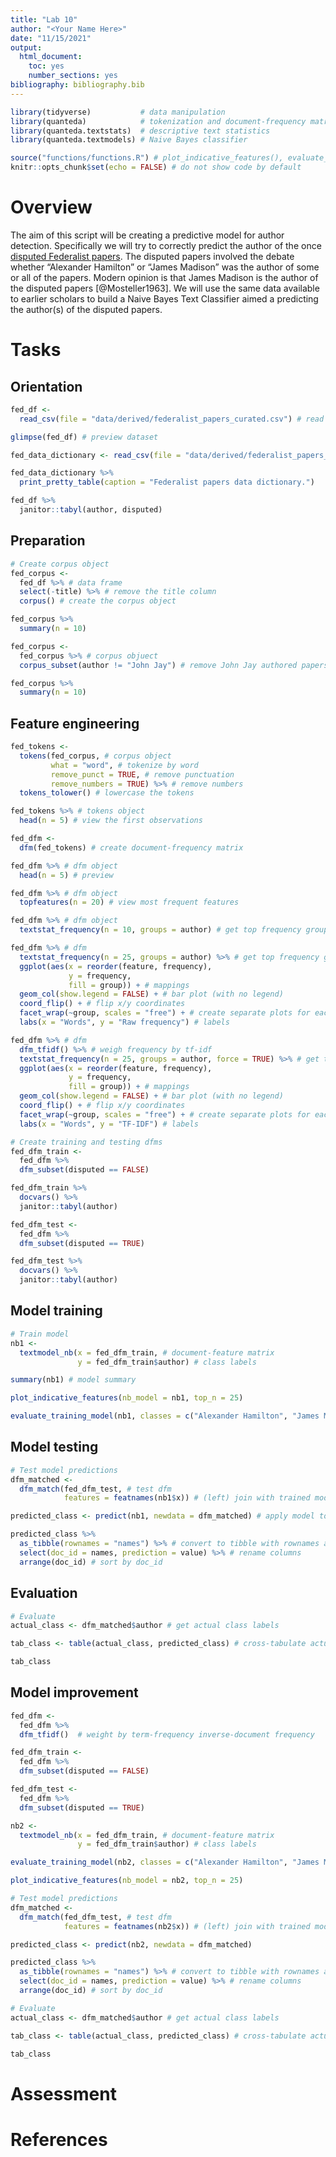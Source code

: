 ```yaml
---
title: "Lab 10"
author: "<Your Name Here>"
date: "11/15/2021"
output: 
  html_document: 
    toc: yes
    number_sections: yes
bibliography: bibliography.bib
---
```


```r
library(tidyverse)           # data manipulation
library(quanteda)            # tokenization and document-frequency matrices
library(quanteda.textstats)  # descriptive text statistics
library(quanteda.textmodels) # Naive Bayes classifier

source("functions/functions.R") # plot_indicative_features(), evaluate_training_model()
knitr::opts_chunk$set(echo = FALSE) # do not show code by default
```

# Overview

The aim of this script will be creating a predictive model for author detection. Specifically we will try to correctly predict the author of the once [disputed Federalist papers](https://en.wikipedia.org/wiki/The_Federalist_Papers). The disputed papers involved the debate whether "Alexander Hamilton" or "James Madison" was the author of some or all of the papers. Modern opinion is that James Madison is the author of the disputed papers [@Mosteller1963]. We will use the same data available to earlier scholars to build a Naive Bayes Text Classifier aimed a predicting the author(s) of the disputed papers. 

# Tasks

## Orientation

```r
fed_df <- 
  read_csv(file = "data/derived/federalist_papers_curated.csv") # read curated dataset

glimpse(fed_df) # preview dataset
```

```r
fed_data_dictionary <- read_csv(file = "data/derived/federalist_papers_curated_data_dictionary.csv") # read data dictionary

fed_data_dictionary %>% 
  print_pretty_table(caption = "Federalist papers data dictionary.")
```

```r
fed_df %>% 
  janitor::tabyl(author, disputed)
```

## Preparation

```r
# Create corpus object
fed_corpus <- 
  fed_df %>% # data frame
  select(-title) %>% # remove the title column
  corpus() # create the corpus object

fed_corpus %>% 
  summary(n = 10)
```

```r
fed_corpus <- 
  fed_corpus %>% # corpus objuect
  corpus_subset(author != "John Jay") # remove John Jay authored papers

fed_corpus %>% 
  summary(n = 10)
```

## Feature engineering

```r
fed_tokens <- 
  tokens(fed_corpus, # corpus object
         what = "word", # tokenize by word
         remove_punct = TRUE, # remove punctuation
         remove_numbers = TRUE) %>% # remove numbers
  tokens_tolower() # lowercase the tokens

fed_tokens %>% # tokens object
  head(n = 5) # view the first observations
```

```r
fed_dfm <- 
  dfm(fed_tokens) # create document-frequency matrix

fed_dfm %>% # dfm object
  head(n = 5) # preview
```

```r
fed_dfm %>% # dfm object
  topfeatures(n = 20) # view most frequent features
```

```r
fed_dfm %>% # dfm object
  textstat_frequency(n = 10, groups = author) # get top frequency grouped by author
```

```r
fed_dfm %>% # dfm
  textstat_frequency(n = 25, groups = author) %>% # get top frequency grouped by author
  ggplot(aes(x = reorder(feature, frequency), 
             y = frequency, 
             fill = group)) + # mappings
  geom_col(show.legend = FALSE) + # bar plot (with no legend)
  coord_flip() + # flip x/y coordinates
  facet_wrap(~group, scales = "free") + # create separate plots for each author
  labs(x = "Words", y = "Raw frequency") # labels
```

```r
fed_dfm %>% # dfm
  dfm_tfidf() %>% # weigh frequency by tf-idf
  textstat_frequency(n = 25, groups = author, force = TRUE) %>% # get top frequency grouped by author
  ggplot(aes(x = reorder(feature, frequency), 
             y = frequency, 
             fill = group)) + # mappings
  geom_col(show.legend = FALSE) + # bar plot (with no legend)
  coord_flip() + # flip x/y coordinates
  facet_wrap(~group, scales = "free") + # create separate plots for each author
  labs(x = "Words", y = "TF-IDF") # labels
```

```r
# Create training and testing dfms
fed_dfm_train <- 
  fed_dfm %>% 
  dfm_subset(disputed == FALSE)

fed_dfm_train %>% 
  docvars() %>% 
  janitor::tabyl(author)

fed_dfm_test <- 
  fed_dfm %>% 
  dfm_subset(disputed == TRUE)

fed_dfm_test %>% 
  docvars() %>% 
  janitor::tabyl(author)
```

## Model training

```r
# Train model
nb1 <- 
  textmodel_nb(x = fed_dfm_train, # document-feature matrix
               y = fed_dfm_train$author) # class labels

summary(nb1) # model summary
```

```r
plot_indicative_features(nb_model = nb1, top_n = 25)
```

```r
evaluate_training_model(nb1, classes = c("Alexander Hamilton", "James Madison"))
```


## Model testing

```r
# Test model predictions
dfm_matched <- 
  dfm_match(fed_dfm_test, # test dfm
            features = featnames(nb1$x)) # (left) join with trained model features

predicted_class <- predict(nb1, newdata = dfm_matched) # apply model to test dataset

predicted_class %>% 
  as_tibble(rownames = "names") %>% # convert to tibble with rownames as a column
  select(doc_id = names, prediction = value) %>% # rename columns
  arrange(doc_id) # sort by doc_id
```


## Evaluation

```r
# Evaluate
actual_class <- dfm_matched$author # get actual class labels

tab_class <- table(actual_class, predicted_class) # cross-tabulate actual and predicted class labels

tab_class
```


## Model improvement

```r
fed_dfm <- 
  fed_dfm %>% 
  dfm_tfidf()  # weight by term-frequency inverse-document frequency

fed_dfm_train <- 
  fed_dfm %>% 
  dfm_subset(disputed == FALSE)

fed_dfm_test <- 
  fed_dfm %>% 
  dfm_subset(disputed == TRUE)
```


```r
nb2 <- 
  textmodel_nb(x = fed_dfm_train, # document-feature matrix
               y = fed_dfm_train$author) # class labels
```

```r
evaluate_training_model(nb2, classes = c("Alexander Hamilton", "James Madison"))
```

```r
plot_indicative_features(nb_model = nb2, top_n = 25)
```

```r
# Test model predictions
dfm_matched <- 
  dfm_match(fed_dfm_test, # test dfm
            features = featnames(nb2$x)) # (left) join with trained model features

predicted_class <- predict(nb2, newdata = dfm_matched) 

predicted_class %>% 
  as_tibble(rownames = "names") %>% # convert to tibble with rownames as a column
  select(doc_id = names, prediction = value) %>% # rename columns
  arrange(doc_id) # sort by doc_id
```

```r
# Evaluate
actual_class <- dfm_matched$author # get actual class labels

tab_class <- table(actual_class, predicted_class) # cross-tabulate actual and predicted class labels

tab_class
```

# Assessment

# References


